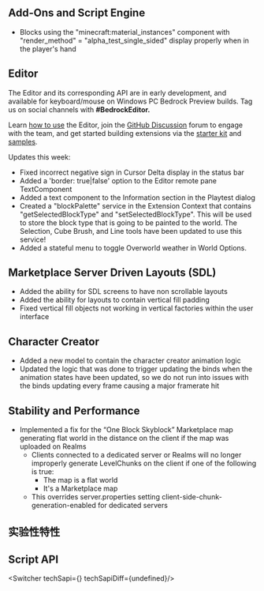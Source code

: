 



## Add-Ons and Script Engine

-   Blocks using the "minecraft:material\_instances" component with "render\_method" = "alpha\_test\_single\_sided" display properly when in the player's hand

## Editor

The Editor and its corresponding API are in early development, and available for keyboard/mouse on Windows PC Bedrock Preview builds. Tag us on social channels with **#BedrockEditor.**

Learn [how to use](https://aka.ms/LearnEditor) the Editor, join the [GitHub Discussion](https://github.com/Mojang/minecraft-editor/discussions) forum to engage with the team, and get started building extensions via the [starter kit](https://github.com/Mojang/minecraft-editor-extension-starter-kit) and [samples](https://github.com/Mojang/minecraft-editor-extension-samples).

Updates this week:

-   Fixed incorrect negative sign in Cursor Delta display in the status bar
-   Added a 'border: true|false' option to the Editor remote pane TextComponent
-   Added a text component to the Information section in the Playtest dialog
-   Created a "blockPalette" service in the Extension Context that contains "getSelectedBlockType" and "setSelectedBlockType". This will be used to store the block type that is going to be painted to the world. The Selection, Cube Brush, and Line tools have been updated to use this service!
-   Added a stateful menu to toggle Overworld weather in World Options.

## Marketplace Server Driven Layouts (SDL)

-   Added the ability for SDL screens to have non scrollable layouts
-   Added the ability for layouts to contain vertical fill padding
-   Fixed vertical fill objects not working in vertical factories within the user interface

## Character Creator

-   Added a new model to contain the character creator animation logic
-   Updated the logic that was done to trigger updating the binds when the animation states have been updated, so we do not run into issues with the binds updating every frame causing a major framerate hit

## Stability and Performance

-   Implemented a fix for the “One Block Skyblock” Marketplace map generating flat world in the distance on the client if the map was uploaded on Realms
    -   Clients connected to a dedicated server or Realms will no longer improperly generate LevelChunks on the client if one of the following is true:
        -   The map is a flat world
        -   It's a Marketplace map
    -   This overrides server.properties setting client-side-chunk-generation-enabled for dedicated servers




<h2 className="experimental_divider">实验性特性</h2>





## **Script API**

<Switcher techSapi={<TechSapiExp/>} techSapiDiff={undefined}/>

